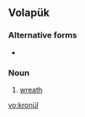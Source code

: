 ==Volapük==

===Alternative forms===
* {{l|vo|kronuyl}}

===Noun===
{{infl|vo|noun}}
 
# [[wreath]]

[[vo:kronül]]